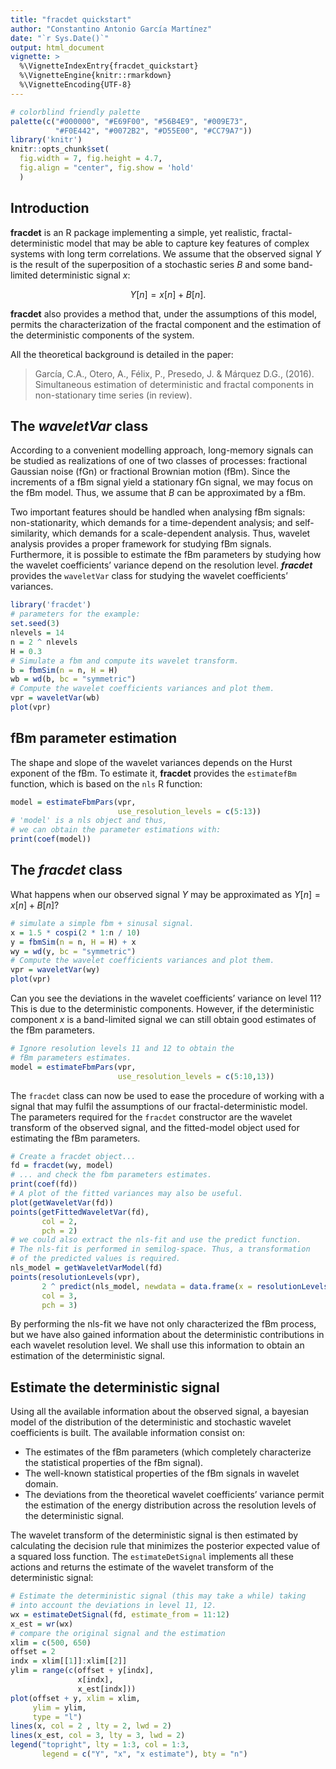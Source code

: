 ```yaml
---
title: "fracdet quickstart"
author: "Constantino Antonio García Martínez"
date: "`r Sys.Date()`"
output: html_document
vignette: >
  %\VignetteIndexEntry{fracdet_quickstart}
  %\VignetteEngine{knitr::rmarkdown}
  %\VignetteEncoding{UTF-8}
---
```


```r
# colorblind friendly palette
palette(c("#000000", "#E69F00", "#56B4E9", "#009E73",
          "#F0E442", "#0072B2", "#D55E00", "#CC79A7"))
library('knitr')
knitr::opts_chunk$set(
  fig.width = 7, fig.height = 4.7,
  fig.align = "center", fig.show = 'hold'
  )
```

## Introduction
__fracdet__ is an R package implementing a simple, yet realistic,
fractal-deterministic model that may be able to capture key features of 
complex systems with long  term correlations. We assume that the observed 
signal $Y$ is the result of the superposition of a stochastic series $B$ and 
some band-limited deterministic signal $x$:

$$Y[n] = x[n] + B[n].$$
 
__fracdet__ also provides a method that, under the assumptions of this model,
permits the characterization of the fractal component and the  estimation of the
deterministic components of the system.

All the theoretical background is detailed in the paper:

> García, C.A., Otero, A., Félix, P., Presedo, J. & Márquez D.G., (2016). Simultaneous estimation of deterministic and fractal components in non-stationary time series (in review).

## The _waveletVar_ class
According to a convenient modelling approach, long-memory signals can be 
studied as realizations of one of two classes of processes: fractional Gaussian noise (fGn) or fractional Brownian motion (fBm). Since the increments of a fBm signal yield a stationary fGn signal, we may focus on the fBm model. Thus, we
assume that $B$ can be approximated by a fBm.

Two important features should be handled when analysing fBm signals: 
non-stationarity, which demands for a time-dependent analysis; and 
self-similarity, which demands for a scale-dependent analysis. Thus, wavelet
analysis provides a proper framework for studying fBm signals. Furthermore, it 
is possible to estimate the fBm parameters by studying how the wavelet
coefficients' variance depend on the resolution level. ___fracdet___ provides 
the `waveletVar` class for studying the wavelet coefficients' variances.

```r
library('fracdet')
# parameters for the example:
set.seed(3)
nlevels = 14
n = 2 ^ nlevels
H = 0.3
# Simulate a fbm and compute its wavelet transform.
b = fbmSim(n = n, H = H)
wb = wd(b, bc = "symmetric")
# Compute the wavelet coefficients variances and plot them.
vpr = waveletVar(wb)
plot(vpr)
```

## fBm parameter estimation
The shape and slope of the wavelet variances  depends on the Hurst exponent of
the fBm. To estimate it, __fracdet__ provides the `estimatefBm` function, which
is based on the `nls` R function:

```r
model = estimateFbmPars(vpr,
                        use_resolution_levels = c(5:13))
# 'model' is a nls object and thus,
# we can obtain the parameter estimations with:
print(coef(model))
```

## The _fracdet_ class
What happens when our observed signal $Y$ may be approximated as 
$Y[n] = x[n] + B[n]$?

```r
# simulate a simple fbm + sinusal signal.
x = 1.5 * cospi(2 * 1:n / 10)
y = fbmSim(n = n, H = H) + x
wy = wd(y, bc = "symmetric")
# Compute the wavelet coefficients variances and plot them.
vpr = waveletVar(wy)
plot(vpr)
```

Can you see the deviations in the wavelet coefficients' variance on level 11?
This is due to the deterministic components. However, if the deterministic 
component $x$ is a band-limited signal we can still obtain good estimates
of the fBm parameters. 

```r
# Ignore resolution levels 11 and 12 to obtain the 
# fBm parameters estimates.
model = estimateFbmPars(vpr,
                        use_resolution_levels = c(5:10,13))

```

The `fracdet` class can now be used to ease the procedure of working with a signal that may fulfil the assumptions of our fractal-deterministic model. The 
parameters required for the `fracdet` constructor are the wavelet
transform of the observed signal,  and the fitted-model object used for
estimating the fBm parameters. 


```r
# Create a fracdet object...
fd = fracdet(wy, model)
# ... and check the fbm parameters estimates.
print(coef(fd))
# A plot of the fitted variances may also be useful.
plot(getWaveletVar(fd))
points(getFittedWaveletVar(fd),
       col = 2,
       pch = 2)
# we could also extract the nls-fit and use the predict function.
# The nls-fit is performed in semilog-space. Thus, a transformation
# of the predicted values is required.
nls_model = getWaveletVarModel(fd)
points(resolutionLevels(vpr),
       2 ^ predict(nls_model, newdata = data.frame(x = resolutionLevels(vpr))),
       col = 3,
       pch = 3)
```

By performing the nls-fit we have not only characterized the fBm process, but we
have also gained information about the deterministic contributions in each 
wavelet resolution level. We shall use this information to obtain an estimation 
of the deterministic signal.

## Estimate the deterministic signal
Using all the available information about the observed signal, a bayesian model 
of the distribution of the deterministic and stochastic wavelet coefficients is
built. The available information consist on:

  * The estimates of the fBm parameters (which completely characterize the
  statistical properties of the fBm signal).
  * The well-known statistical properties of the fBm signals in wavelet domain.
  * The deviations from the theoretical wavelet coefficients' variance permit the
  estimation of the energy distribution across the resolution levels of the
  deterministic signal.

The wavelet transform of the deterministic signal is then estimated by calculating
the decision rule that minimizes the posterior expected value of a squared loss
function. The `estimateDetSignal` implements all these actions and returns the
estimate of the wavelet transform of the deterministic signal:

```r
# Estimate the deterministic signal (this may take a while) taking
# into account the deviations in level 11, 12. 
wx = estimateDetSignal(fd, estimate_from = 11:12)
x_est = wr(wx)
# compare the original signal and the estimation
xlim = c(500, 650)
offset = 2
indx = xlim[[1]]:xlim[[2]]
ylim = range(c(offset + y[indx],
               x[indx],
               x_est[indx]))
plot(offset + y, xlim = xlim,
     ylim = ylim,
     type = "l")
lines(x, col = 2 , lty = 2, lwd = 2)
lines(x_est, col = 3, lty = 3, lwd = 2)
legend("topright", lty = 1:3, col = 1:3,
       legend = c("Y", "x", "x estimate"), bty = "n")
```

